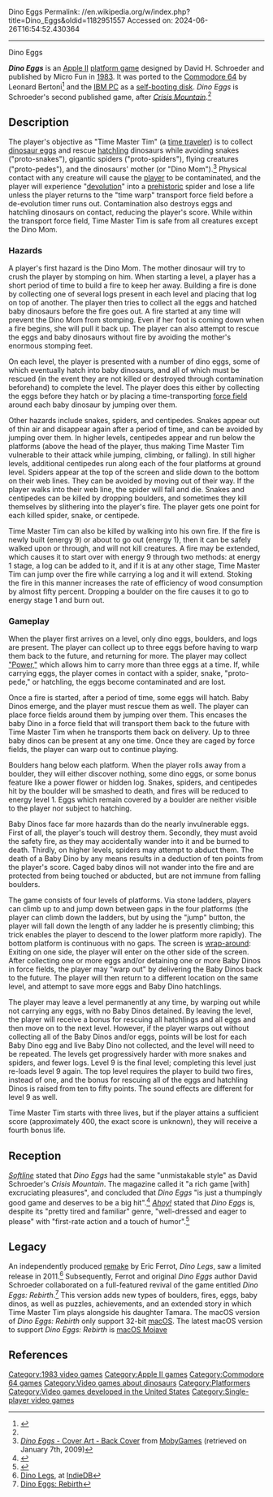 Dino Eggs
Permalink: //en.wikipedia.org/w/index.php?title=Dino_Eggs&oldid=1182951557
Accessed on: 2024-06-26T16:54:52.430364



------
Dino Eggs
{{Infobox video game
|title = Dino Eggs
|image = [[File:DinoEggsNACoverArtC64.jpg|150px|Dino Eggs]]
|caption = North American cover art
|developer = Micro Fun
|publisher = Micro Fun
|designer = David H. Schroeder<ref name=giantlist/>
|programmer = '''Apple II'''<br>David Schroeder<br>'''Commodore 64'''<br>Leonard Bertoni<ref name="lemon"/>
|released = 1983
|genre = [[Platform game|Platform]]
|modes = [[Single-player video game|Single-player]]
|platforms = [[Apple II series|Apple II]], [[Commodore 64]], [[IBM Personal Computer|IBM PC]], [[PC-8800 series|PC-8800]]
}}

'''''Dino Eggs''''' is an [[Apple II series|Apple II]] [[platform game]] designed by David H. Schroeder and published by Micro Fun in [[1983 in video gaming|1983]]. It was ported to the [[Commodore 64]] by Leonard Bertoni<ref name="lemon">{{lemon64 game|name=Dino Eggs|id=726}}</ref> and the [[IBM PC compatible|IBM PC]] as a [[self-booting disk]]. ''Dino Eggs'' is Schroeder's second published game, after ''[[Crisis Mountain]]''.<ref name="giantlist"/>

==Description==
{{cleanup-rewrite|it is too long|section|date=January 2021}}

The player's objective as "Time Master Tim" (a [[Time travel|time traveler]]) is to collect [[dinosaur egg]]s and rescue [[hatchling]] dinosaurs while avoiding snakes ("proto-snakes"), gigantic spiders ("proto-spiders"), flying creatures ("proto-pedes"), and the dinosaurs' mother (or "Dino Mom").<ref>[http://www.mobygames.com/game/dino-eggs/cover-art/gameCoverId,95957/ ''Dino Eggs'' - Cover Art - Back Cover] from [[MobyGames]] (retrieved on January 7th, 2009)</ref> Physical contact with any creature will cause the [[Player character|player]] to be contaminated, and the player will experience "[[Devolution (biology)|devolution]]" into a [[Prehistory|prehistoric]] spider and lose a life unless the player returns to the "time warp" transport force field before a de-evolution timer runs out. Contamination also destroys eggs and hatchling dinosaurs on contact, reducing the player's score. While within the transport force field, Time Master Tim is safe from all creatures except the Dino Mom.

===Hazards===
A player's first hazard is the Dino Mom. The mother dinosaur will try to crush the player by stomping on him. When starting a level, a player has a short period of time to build a fire to keep her away. Building a fire is done by collecting one of several logs present in each level and placing that log on top of another. The player then tries to collect all the eggs and hatched baby dinosaurs before the fire goes out. A fire started at any time will prevent the Dino Mom from stomping. Even if her foot is coming down when a fire begins, she will pull it back up. The player can also attempt to rescue the eggs and baby dinosaurs without fire by avoiding the mother's enormous stomping feet.

On each level, the player is presented with a number of dino eggs, some of which eventually hatch into baby dinosaurs, and all of which must be rescued (in the event they are not killed or destroyed through contamination beforehand) to complete the level. The player does this either by collecting the eggs before they hatch or by placing a time-transporting [[Force field (science fiction)|force field]] around each baby dinosaur by jumping over them.

Other hazards include snakes, spiders, and centipedes. Snakes appear out of thin air and disappear again after a period of time, and can be avoided by jumping over them. In higher levels, centipedes appear and run below the platforms (above the head of the player, thus making Time Master Tim vulnerable to their attack while jumping, climbing, or falling). In still higher levels, additional centipedes run along each of the four platforms at ground level. Spiders appear at the top of the screen and slide down to the bottom on their web lines. They can be avoided by moving out of their way. If the player walks into their web line, the spider will fall and die. Snakes and centipedes can be killed by dropping boulders, and sometimes they kill themselves by slithering into the player's fire. The player gets one point for each killed spider, snake, or centipede.

Time Master Tim can also be killed by walking into his own fire. If the fire is newly built (energy 9) or about to go out (energy 1), then it can be safely walked upon or through, and will not kill creatures. A fire may be extended, which causes it to start over with energy 9 through two methods: at energy 1 stage, a log can be added to it, and if it is at any other stage, Time Master Tim can jump over the fire while carrying a log and it will extend. Stoking the fire in this manner increases the rate of efficiency of wood consumption by almost fifty percent. Dropping a boulder on the fire causes it to go to energy stage 1 and burn out.

===Gameplay===
When the player first arrives on a level, only dino eggs, boulders, and logs are present. The player can collect up to three eggs before having to warp them back to the future, and returning for more.  The player may collect [[power-up|"Power,"]] which allows him to carry more than three eggs at a time. If, while carrying eggs, the player comes in contact with a spider, snake, "proto-pede," or hatchling, the eggs become contaminated and are lost.

Once a fire is started, after a period of time, some eggs will hatch. Baby Dinos emerge, and the player must rescue them as well. The player can place force fields around them by jumping over them. This encases the baby Dino in a force field that will transport them back to the future with Time Master Tim when he transports them back on delivery. Up to three baby dinos can be present at any one time. Once they are caged by force fields, the player can warp out to continue playing.

Boulders hang below each platform. When the player rolls away from a boulder, they will either discover nothing, some dino eggs, or some bonus feature like a power flower or hidden log. Snakes, spiders, and centipedes hit by the boulder will be smashed to death, and fires will be reduced to energy level 1. Eggs which remain covered by a boulder are neither visible to the player nor subject to hatching.

Baby Dinos face far more hazards than do the nearly invulnerable eggs. First of all, the player's touch will destroy them. Secondly, they must avoid the safety fire, as they may accidentally wander into it and be burned to death. Thirdly, on higher levels, spiders may attempt to abduct them. The death of a Baby Dino by any means results in a deduction of ten points from the player's score. Caged baby dinos will not wander into the fire and are protected from being touched or abducted, but are not immune from falling boulders.

The game consists of four levels of platforms. Via stone ladders, players can climb up to and jump down between gaps in the four platforms (the player can climb down the ladders, but by using the "jump" button, the player will fall down the length of any ladder he is presently climbing; this trick enables the player to descend to the lower platform more rapidly). The bottom platform is continuous with no gaps. The screen is [[wraparound (video games)|wrap-around]]: Exiting on one side, the player will enter on the other side of the screen. After collecting one or more eggs and/or detaining one or more Baby Dinos in force fields, the player may "warp out" by delivering the Baby Dinos back to the future. The player will then return to a different location on the same level, and attempt to save more eggs and Baby Dino hatchlings.

The player may leave a level permanently at any time, by warping out while not carrying any eggs, with no Baby Dinos detained. By leaving the level, the player will receive a bonus for rescuing all hatchlings and all eggs and then move on to the next level. However, if the player warps out without collecting all of the Baby Dinos and/or eggs, points will be lost for each Baby Dino egg and live Baby Dino not collected, and the level will need to be repeated. The levels get progressively harder with more snakes and spiders, and fewer logs. Level 9 is the final level; completing this level just re-loads level 9 again. The top level requires the player to build two fires, instead of one, and the bonus for rescuing all of the eggs and hatchling Dinos is raised from ten to fifty points. The sound effects are different for level 9 as well.

Time Master Tim starts with three lives, but if the player attains a sufficient score (approximately 400, the exact score is unknown), they will receive a fourth bonus life.

==Reception==
''[[Softline (magazine)|Softline]]'' stated that ''Dino Eggs'' had the same "unmistakable style" as David Schroeder's ''Crisis Mountain''. The magazine called it "a rich game [with] excruciating pleasures", and concluded that ''Dino Eggs'' "is just a thumpingly good game and deserves to be a big hit".<ref name="christie19830910">{{cite news | url=http://www.cgwmuseum.org/galleries/index.php?year=1983&pub=6&id=13 | title=Dino Eggs | work=Softline | date=Sep–Oct 1983 | accessdate=29 July 2014 | author=Christie, Andrew | pages=43–44}}</ref> ''[[Ahoy!]]'' stated that ''Dino Eggs'' is, despite its "pretty tired and familiar" genre, "well-dressed and eager to please" with "first-rate action and a touch of humor".<ref name="davies198404">{{cite news | url=https://archive.org/stream/Ahoy_Issue_04_1984-04_Ion_International_US#page/n55/mode/2up | title=Dino Eggs | work=Ahoy! | date=April 1984 | accessdate=27 June 2014 | author=Davies, Lloyd | pages=57}}</ref>

==Legacy==
An independently produced [[Video game remake|remake]] by Eric Ferrot, ''Dino Legs'', saw a limited release in 2011.<ref name="test">[http://www.indiedb.com/games/dino-legs Dino Legs], at [[IndieDB]]</ref> Subsequently, Ferrot and original ''Dino Eggs'' author David Schroeder collaborated on a full-featured revival of the game entitled ''Dino Eggs: Rebirth''.<ref>[http://www.dinoeggsrebirth.com Dino Eggs: Rebirth]</ref> This version adds new types of boulders, fires, eggs, baby dinos, as well as puzzles, achievements, and an extended story in which Time Master Tim plays alongside his daughter Tamara. The macOS version of ''Dino Eggs: Rebirth'' only support 32-bit [[macOS]]. The latest macOS version to support ''Dino Eggs: Rebirth'' is [[macOS Mojave]]

==References==
{{reflist|refs=
<ref name="giantlist">{{cite web|title=The Giant List of Classic Game Programmers|url=https://dadgum.com/giantlist/ |last1=Hague |first1=James}}</ref>
}}

[[Category:1983 video games]]
[[Category:Apple II games]]
[[Category:Commodore 64 games]]
[[Category:Video games about dinosaurs]]
[[Category:Platformers]]
[[Category:Video games developed in the United States]]
[[Category:Single-player video games]]
